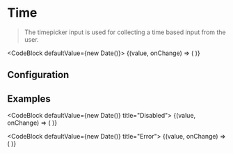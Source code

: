 

# Time

> The timepicker input is used for collecting a time based input from the user.

<CodeBlock defaultValue={new Date()}>
  {(value, onChange) => (
    <Time
      label="Select Time"
      placeholder="Select..."
      value={value}
      onChange={onChange}
    />
  )}
</CodeBlock>

## Configuration

<ConfigBlock of={Time} />

## Examples

<CodeBlock defaultValue={new Date()} title="Disabled">
  {(value, onChange) => (
    <Time
      label="Select Time"
      placeholder="Select..."
      value={value}
      onChange={onChange}
      disabled
    />
  )}
</CodeBlock>

<CodeBlock defaultValue={new Date()} title="Error">
  {(value, onChange) => (
    <Time
      label="Select Time"
      placeholder="Select..."
      value={value}
      onChange={onChange}
      error
    />
  )}
</CodeBlock>
